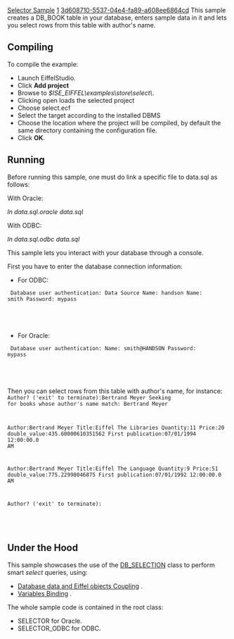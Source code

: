 [[Property:title|Selector Sample]]
[[Property:weight|1]]
[[Property:uuid|3d608710-5537-04e4-fa89-a608ee6864cd]]
This sample creates a <eiffel>DB_BOOK</eiffel> table in your database, enters sample data in it and lets you select rows from this table with author's name. 

==Compiling==

To compile the example: 
* Launch EiffelStudio. 
* Click '''Add project'''
* Browse to ''$ISE_EIFFEL\examples\store\select\''. 
* Clicking open loads the selected project
* Choose select.ecf
* Select the target according to the installed DBMS
* Choose the location where the project will be compiled, by default the same directory containing the configuration file. 
* Click '''OK'''. 

==Running==

Before running this sample, one must do link a specific file to data.sql as follows: 

With Oracle: 

''ln data.sql.oracle data.sql'' 

With ODBC: 

''ln data.sql.odbc data.sql'' 

{{warning| '''Caution:''' the ''data.sql'' file must be available in the sample application current directory. If you run the sample from EiffelStudio, this directory should be the ''EIFGENs/target/W_CODE/'' directory of your project (where target is one of the installed DBMS). }}

This sample lets you interact with your database through a console. 

First you have to enter the database connection information: 
* For ODBC: 
<code>
Database user authentication:
Data Source Name: handson
Name: smith
Password: mypass
					</code>

{{note| '''Note:''' '' Name'' and ''Password'' are no required with ODBC. If you don't need ''Name'' and ''Password'', you can simply hit '''Return''' when prompted. }}

* For Oracle: 
<code>
Database user authentication:
Name: smith@HANDSON
Password: mypass
					</code>

{{note| '''Note:''' you have to specify the Oracle User Name and Net Service Name with the syntax ''<user>@<service> ''where ''<user>'' stands for the User Name and ''<service>'' stands for the Net Service Name. }}


Then you can select rows from this table with author's name, for instance: 
<code>
Author? ('exit' to terminate):Bertrand Meyer
Seeking for books whose author's name match: Bertrand Meyer

Author:Bertrand Meyer
Title:Eiffel The Libraries
Quantity:11
Price:20
double_value:435.60000610351562
First publication:07/01/1994 12:00:00.0 AM


Author:Bertrand Meyer
Title:Eiffel The Language
Quantity:9
Price:51
double_value:775.22998046875
First publication:07/01/1992 12:00:00.0 AM



Author? ('exit' to terminate):
				</code>

{{note| '''Note:''' enter ''exit'' to quit the application. }}

==Under the Hood==

This sample showcases the use of the [[ref:libraries/store/reference/db_selection_chart|DB_SELECTION]]  class to perform smart ''select'' queries, using: 
*  [[Data Object Coupling|Database data and Eiffel objects Coupling]] . 
*  [[Query variables|Variables Binding]] . 

The whole sample code is contained in the root class:
*  SELECTOR for Oracle. 
*  SELECTOR_ODBC for ODBC. 






